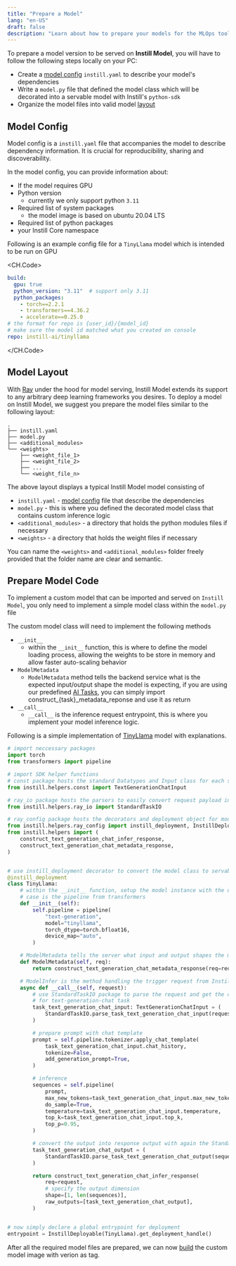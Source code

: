 ```yaml
---
title: "Prepare a Model"
lang: "en-US"
draft: false
description: "Learn about how to prepare your models for the MLOps tool Instill Model https://github.com/instill-ai/model"
---
```


To prepare a model version to be served on **Instill Model**, you will have to follow the following steps locally on your PC:

- Create a [model config](#model-config) `instill.yaml` to describe your model's dependencies
- Write a `model.py` file that defined the model class which will be decorated into a servable model with Instill's `python-sdk`
- Organize the model files into valid model [layout](#model-layout)

## Model Config

Model config is a `instill.yaml` file that accompanies the model to describe dependency information. It is crucial for reproducibility, sharing and discoverability.

In the model config, you can provide information about:

- If the model requires GPU
- Python version
  - currently we only support python `3.11`
- Required list of system packages
  - the model image is based on ubuntu 20.04 LTS
- Required list of python packages
- your Instill Core namespace

Following is an example config file for a `TinyLlama` model which is intended to be run on GPU

<CH.Code>
```yaml instill.yaml
build:
  gpu: true
  python_version: "3.11"  # support only 3.11
  python_packages:
    - torch==2.2.1
    - transformers==4.36.2
    - accelerate==0.25.0
# the format for repo is {user_id}/{model_id}
# make sure the model id matched what you created on console
repo: instill-ai/tinyllama
```
</CH.Code>

## Model Layout

With [Ray](https://github.com/ray-project/ray) under the hood for model serving, Instill Model extends its support to any arbitrary deep learning frameworks you desires.
To deploy a model on Instill Model, we suggest you prepare the model files similar to the following layout:

```shellscript
.
├── instill.yaml
├── model.py
├── <additional_modules>
└── <weights>
    ├── <weight_file_1>
    ├── <weight_file_2>
    ├── ...
    └── <weight_file_n>
```

The above layout displays a typical Instill Model model consisting of

- `instill.yaml` - [model config](#model-config) file that describe the dependencies
- `model.py` - this is where you defined the decorated model class that contains custom inference logic
- `<additional_modules>` - a directory that holds the python modules files if necessary
- `<weights>` - a directory that holds the weight files if necessary

You can name the `<weights>` and `<additional_modules>` folder freely provided that the folder name are clear and semantic.

## Prepare Model Code

To implement a custom model that can be imported and served on `Instill Model`, you only need to implement a simple model class within the `model.py` file

The custom model class will need to implement the following methods
- `__init__`
  - within the `__init__` function, this is where to define the model loading process, allowing the weights to be store in memory and allow faster auto-scaling behavior
- `ModelMetadata`
  - `ModelMetadata` method tells the backend service what is the expected input/output shape the model is expecting, if you are using our predefined [AI Tasks](/docs/model/ai-task.en.mdx), you can simply import construct_\{task\}_metadata_reponse and use it as return
- `__call__`
  - `__call__` is the inference request entrypoint, this is where you implement your model inference logic.

Following is a simple implementation of [TinyLlama](https://huggingface.co/TinyLlama/TinyLlama-1.1B-Chat-v1.0) model with explanations.

```python
# import neccessary packages
import torch
from transformers import pipeline

# import SDK helper functions
# const package hosts the standard Datatypes and Input class for each standard Instill AI Tasks
from instill.helpers.const import TextGenerationChatInput

# ray_io package hosts the parsers to easily convert request payload into input paramaters, and model outputs to response
from instill.helpers.ray_io import StandardTaskIO

# ray_config package hosts the decorators and deployment object for model class
from instill.helpers.ray_config import instill_deployment, InstillDeployable
from instill.helpers import (
    construct_text_generation_chat_infer_response,
    construct_text_generation_chat_metadata_response,
)


# use instill_deployment decorator to convert the model class to servable model
@instill_deployment
class TinyLlama:
    # within the __init__ function, setup the model instance with the desired framework, in this
    # case is the pipeline from transformers
    def __init__(self):
        self.pipeline = pipeline(
            "text-generation",
            model="tinyllama",
            torch_dtype=torch.bfloat16,
            device_map="auto",
        )

    # ModelMetadata tells the server what input and output shapes the model is expecting
    def ModelMetadata(self, req):
        return construct_text_generation_chat_metadata_response(req=req)

    # ModelInfer is the method handling the trigger request from Instill Model
    async def __call__(self, request):
        # use StandardTaskIO package to parse the request and get the corresponding input
        # for text-generation-chat task
        task_text_generation_chat_input: TextGenerationChatInput = (
            StandardTaskIO.parse_task_text_generation_chat_input(request=request)
        )

        # prepare prompt with chat template
        prompt = self.pipeline.tokenizer.apply_chat_template(
            task_text_generation_chat_input.chat_history,
            tokenize=False,
            add_generation_prompt=True,
        )

        # inference
        sequences = self.pipeline(
            prompt,
            max_new_tokens=task_text_generation_chat_input.max_new_tokens,
            do_sample=True,
            temperature=task_text_generation_chat_input.temperature,
            top_k=task_text_generation_chat_input.top_k,
            top_p=0.95,
        )

        # convert the output into response output with again the StandardTaskIO
        task_text_generation_chat_output = (
            StandardTaskIO.parse_task_text_generation_chat_output(sequences=sequences)
        )

        return construct_text_generation_chat_infer_response(
            req=request,
            # specify the output dimension
            shape=[1, len(sequences)],
            raw_outputs=[task_text_generation_chat_output],
        )


# now simply declare a global entrypoint for deployment
entrypoint = InstillDeployable(TinyLlama).get_deployment_handle()
```

After all the required model files are prepared, we can now [build](build) the custom model image with verion as tag.
